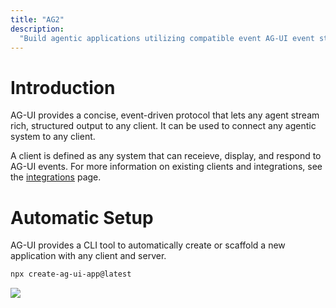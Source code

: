 ```yaml
---
title: "AG2"
description:
  "Build agentic applications utilizing compatible event AG-UI event streams"
---
```


# Introduction

AG-UI provides a concise, event-driven protocol that lets any agent stream rich,
structured output to any client. It can be used to connect any agentic system to
any client.

A client is defined as any system that can receieve, display, and respond to 
AG-UI events. For more information on existing clients and integrations, see
the [integrations](/integrations) page.

# Automatic Setup
AG-UI provides a CLI tool to automatically create or scaffold a new application with any client and server.

```sh
npx create-ag-ui-app@latest
```

<img
  className="w-full rounded-3xl mx-auto"
  src="https://copilotkit-public-assets.s3.us-east-1.amazonaws.com/docs/ag-ui/quickstart.gif"
/>

